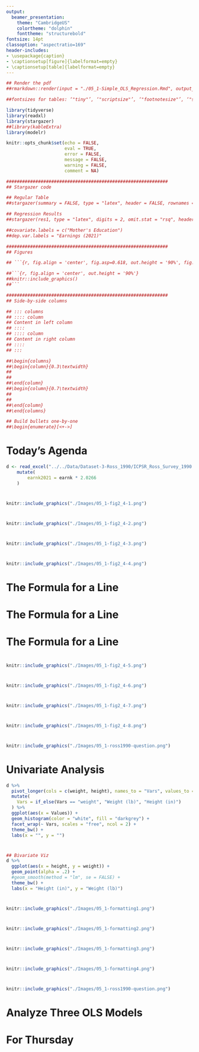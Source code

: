 ```yaml
---
output:
  beamer_presentation:
    theme: "CambridgeUS"
    colortheme: "dolphin"
    fonttheme: "structurebold"
fontsize: 14pt
classoption: "aspectratio=169"
header-includes:
- \usepackage{caption}
- \captionsetup[figure]{labelformat=empty}
- \captionsetup[table]{labelformat=empty}
---
```


```r
## Render the pdf
##rmarkdown::render(input = "./05_1-Simple_OLS_Regression.Rmd", output_file = "./05_1-Simple_OLS_Regression.pdf")

##fontsizes for tables: ‘"tiny"’, ‘"scriptsize"’, ‘"footnotesize"’, ‘"small"’, ‘"normalsize"’, ‘"large"’, ‘"Large"’, ‘"LARGE"’, ‘"huge"’, ‘"Huge"’

library(tidyverse)
library(readxl)
library(stargazer)
##library(kableExtra)
library(modelr)

knitr::opts_chunk$set(echo = FALSE,
                      eval = TRUE,
                      error = FALSE,
                      message = FALSE,
                      warning = FALSE,
                      comment = NA)

#############################################################
## Stargazer code

## Regular Table
##stargazer(summary = FALSE, type = "latex", header = FALSE, rownames = FALSE, float = FALSE)

## Regression Results
##stargazer(res1, type = "latex", digits = 2, omit.stat = "rsq", header = FALSE, font.size = "footnotesize", star.cutoffs = .05, notes = "*p < 0.05", notes.append = FALSE, dep.var.caption = "", float = FALSE)

##covariate.labels = c("Mother's Education")
##dep.var.labels = "Earnings (2021)"

#############################################################
## Figures

## ```{r, fig.align = 'center', fig.asp=0.618, out.height = '90%', fig.width = 5}

##```{r, fig.align = 'center', out.height = '90%'}
##knitr::include_graphics()
##```

#############################################################
## Side-by-side columns

## ::: columns
## :::: column
## Content in left column
## ::::
## :::: column
## Content in right column
## ::::
## :::

##\begin{columns}
##\begin{column}{0.3\textwidth}
##
##
##\end{column}
##\begin{column}{0.7\textwidth}
##
##
##\end{column}
##\end{columns}

## Build bullets one-by-one
##\begin{enumerate}[<+->]

```


# Today's Agenda

\begin{large}
1. Explore the intuitions of OLS regression

\vspace{.25in}

2. Practice fitting and interpreting simple OLS regressions
\end{large}

\vspace{.5in}

\begin{center}
Justin Leinaweaver (Spring 2022)
\end{center}

```r
d <- read_excel("../../Data/Dataset-3-Ross_1990/ICPSR_Ross_Survey_1990.xlsx", na = c("NA"), guess_max = 10000) %>%
    mutate(
        earnk2021 = earnk * 2.0266
    )
```


# 
```r
knitr::include_graphics("./Images/05_1-fig2_4-1.png")
```


# 
```r
knitr::include_graphics("./Images/05_1-fig2_4-2.png")
```

# 
```r
knitr::include_graphics("./Images/05_1-fig2_4-3.png")
```

# 
```r
knitr::include_graphics("./Images/05_1-fig2_4-4.png")
```


# The Formula for a Line

\begin{center}
\begin{huge}
y = mx + b

\vspace{.2in}

is equivalent to

\vspace{.2in}

y = $\alpha$ + $\beta$ x
\end{huge}
\end{center}



# The Formula for a Line

\begin{center}
\begin{huge}
y = $\alpha$ + $\beta$ x
\end{huge}
\end{center}

\vspace{.2in}

\begin{Large}
\begin{itemize}
\item y is the outcome
\item $\alpha$ is the constant
\item $\beta$ is the coefficient estimate
\item x is the predictor
\end{itemize}
\end{Large}



# The Formula for a Line

\begin{center}
\begin{huge}
y = $\alpha$ + $\beta$ x
\end{huge}
\end{center}

\vspace{.2in}

\begin{Large}
\begin{itemize}
\item y is the outcome
\item $\alpha$ is the constant (\textbf{the intercept})
\item $\beta$ is the coefficient estimate (\textbf{the slope})
\item x is the predictor
\end{itemize}
\end{Large}



# 
```r
knitr::include_graphics("./Images/05_1-fig2_4-5.png")
```


# 
```r
knitr::include_graphics("./Images/05_1-fig2_4-6.png")
```


# 
```r
knitr::include_graphics("./Images/05_1-fig2_4-7.png")
```


# 
```r
knitr::include_graphics("./Images/05_1-fig2_4-8.png")
```


# 
```r
knitr::include_graphics("./Images/05_1-ross1990-question.png")
```


# Univariate Analysis
```r
d %>%
  pivot_longer(cols = c(weight, height), names_to = "Vars", values_to = "Values") %>%
  mutate(
    Vars = if_else(Vars == "weight", "Weight (lb)", "Height (in)")
  ) %>%
  ggplot(aes(x = Values)) +
  geom_histogram(color = "white", fill = "darkgrey") +
  facet_wrap(~ Vars, scales = "free", ncol = 2) +
  theme_bw() +
  labs(x = "", y = "")
```


#
```r
## Bivariate Viz
d %>%
  ggplot(aes(x = height, y = weight)) +
  geom_point(alpha = .2) +
  #geom_smooth(method = "lm", se = FALSE) +
  theme_bw() +
  labs(x = "Height (in)", y = "Weight (lb)")
```


# 
```r
knitr::include_graphics("./Images/05_1-formatting1.png")
```

# 
```r
knitr::include_graphics("./Images/05_1-formatting2.png")
```

# 
```r
knitr::include_graphics("./Images/05_1-formatting3.png")
```

# 
```r
knitr::include_graphics("./Images/05_1-formatting4.png")
```


#
\begin{columns}
\begin{column}{0.5\textwidth}
```r
## Bivariate Viz
d %>%
  ggplot(aes(x = height, y = weight)) +
  geom_point(alpha = .2) +
  geom_smooth(method = "lm", se = FALSE) +
  theme_bw() +
  labs(x = "Height (in)", y = "Weight (lb)")
```
\end{column}
\begin{column}{0.5\textwidth}

\begin{center}
```r
## Regression
res1 <- d %>% lm(data = ., weight ~ height)

## Save coefficients
x1 <- round(coef(res1), 2)

stargazer(res1, omit.stat = "rsq", star.cutoffs = .05, notes = "*p < 0.05", notes.append = FALSE, digits = 2, covariate.labels = c("Height", "Constant"), dep.var.labels = "Weight", dep.var.caption = "", header = FALSE, float = FALSE, font.size = "scriptsize")
```
\end{center}

\end{column}
\end{columns}



#
\begin{columns}
\begin{column}{0.5\textwidth}
```r
## Bivariate Viz
d %>%
  ggplot(aes(x = height, y = weight)) +
  geom_point(alpha = .2) +
  geom_smooth(method = "lm", se = FALSE) +
  theme_bw() +
  labs(x = "Height (in)", y = "Weight (lb)")
```
\end{column}
\begin{column}{0.5\textwidth}

\begin{center}
```r
stargazer(res1, omit.stat = "rsq", star.cutoffs = .05, notes = "*p < 0.05", notes.append = FALSE, digits = 2, covariate.labels = c("Height", "Constant"), dep.var.labels = "Weight", dep.var.caption = "", header = FALSE, float = FALSE, font.size = "scriptsize")
```
\end{center}

\end{column}
\end{columns}

\vspace{.2in}

\begin{large}
\begin{center}
Outcome = Constant + Beta Coefficient * Predictor
\end{center}
\end{large}



#
\begin{columns}
\begin{column}{0.5\textwidth}
```r
## Bivariate Viz
d %>%
  ggplot(aes(x = height, y = weight)) +
  geom_point(alpha = .2) +
  geom_smooth(method = "lm", se = FALSE) +
  theme_bw() +
  labs(x = "Height (in)", y = "Weight (lb)")
```
\end{column}
\begin{column}{0.5\textwidth}

\begin{center}
```r
stargazer(res1, omit.stat = "rsq", star.cutoffs = .05, notes = "*p < 0.05", notes.append = FALSE, digits = 2, covariate.labels = c("Height", "Constant"), dep.var.labels = "Weight", dep.var.caption = "", header = FALSE, float = FALSE, font.size = "scriptsize")
```
\end{center}

\end{column}
\end{columns}

\vspace{.2in}

\begin{large}
\begin{center}
Weight = `r x1[1]` + `r x1[2]` x Height
\end{center}
\end{large}



#
\begin{columns}
\begin{column}{0.5\textwidth}
```r
## Bivariate Viz
d %>%
  ggplot(aes(x = height, y = weight)) +
  geom_point(alpha = .2) +
  geom_smooth(method = "lm", se = FALSE) +
  theme_bw() +
  labs(x = "Height (in)", y = "Weight (lb)")
```
\end{column}
\begin{column}{0.5\textwidth}

\begin{center}
```r
stargazer(res1, omit.stat = "rsq", star.cutoffs = .05, notes = "*p < 0.05", notes.append = FALSE, digits = 2, covariate.labels = c("Height", "Constant"), dep.var.labels = "Weight", dep.var.caption = "", header = FALSE, float = FALSE, font.size = "scriptsize")
```
\end{center}

\end{column}
\end{columns}

\vspace{.2in}

\begin{large}
\begin{center}
Weight = `r x1[1]` + `r x1[2]` x 64 $\approx$ `r x1[1] + x1[2]*64` lb
\end{center}
\end{large}



#
\begin{columns}
\begin{column}{0.5\textwidth}
```r
## Bivariate Viz
d %>%
  ggplot(aes(x = height, y = weight)) +
  geom_point(alpha = .2) +
  geom_smooth(method = "lm", se = FALSE) +
  theme_bw() +
  labs(x = "Height (in)", y = "Weight (lb)")
```
\end{column}
\begin{column}{0.5\textwidth}

\begin{center}
```r
stargazer(res1, omit.stat = "rsq", star.cutoffs = .05, notes = "*p < 0.05", notes.append = FALSE, digits = 2, covariate.labels = c("Height", "Constant"), dep.var.labels = "Weight", dep.var.caption = "", header = FALSE, float = FALSE, font.size = "scriptsize")
```
\end{center}

\end{column}
\end{columns}

\vspace{.2in}

\begin{large}
\begin{center}
Weight = `r x1[1]` + `r x1[2]` x 69 $\approx$ `r x1[1] + x1[2]*69` lb
\end{center}
\end{large}


# 
```r
knitr::include_graphics("./Images/05_1-ross1990-question.png")
```


# Analyze Three OLS Models
\begin{large}
For each model: Make a regression table, scatter plot and a prediction using the average value of the predictor.

\begin{itemize}
\item Model 1: Regress earnings (earnk2021) on height
\item Model 2: Regress earnings (earnk2021) on age
\item Model 3: Regress earnings (earnk2021) on education
\end{itemize}
\end{large}



# For Thursday
\begin{Large}
\begin{enumerate}
\item Finish the model building work from class today

\vspace{.25in}

\item Use the four steps outlined in Wilson, Keating, and Beal-Hodges (2012) chapters 4 and 5 to evaluate the fit of our models of earnings. 
\end{enumerate}
\end{Large}
